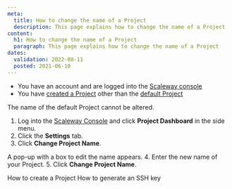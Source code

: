 ```yaml
---
meta:
  title: How to change the name of a Project
  description: This page explains how to change the name of a Project
content:
  h1: How to change the name of a Project
  paragraph: This page explains how to change the name of a Project
dates:
  validation: 2022-08-11
  posted: 2021-06-10
---
```


<Message type="requirement">

- You have an account and are logged into the [Scaleway console](https://console.scaleway.com)
- You have [created a Project](/console/my-project/how-to/create-a-project) other than the [default Project](/console/my-project/concepts/#default-project)

</Message>

<Message type="important">

The name of the default Project cannot be altered. 

</Message>

1. Log into the [Scaleway Console](https://console.scaleway.com) and click **Project Dashboard** in the side menu. 
2. Click the **Settings** tab.
3. Click **Change Project Name**.
  <Lightbox src="scaleway-change-project-name.webp" alt="" />

  A pop-up with a box to edit the name appears. 
  <Lightbox src="scaleway-change-project-name-pop-up.webp" alt="" />
4. Enter the new name of your Project.
5. Click **Change Project Name**.


<Navigation title="See Also">
  <PreviousButton to="/console/my-project/how-to/create-a-project/">How to create a Project</PreviousButton>
  <NextButton to="/console/my-project/how-to/create-ssh-key/">How to generate an SSH key</NextButton>
</Navigation>
